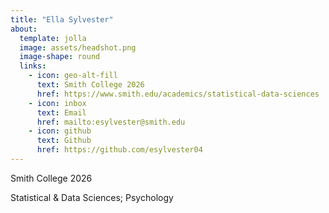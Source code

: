 ```yaml
---
title: "Ella Sylvester"
about:
  template: jolla
  image: assets/headshot.png
  image-shape: round
  links:
    - icon: geo-alt-fill
      text: Smith College 2026
      href: https://www.smith.edu/academics/statistical-data-sciences
    - icon: inbox
      text: Email
      href: mailto:esylvester@smith.edu
    - icon: github
      text: Github
      href: https://github.com/esylvester04
---
```


Smith College 2026

Statistical & Data Sciences; Psychology 
